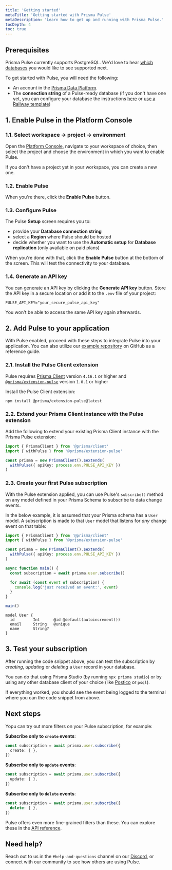 ```yaml
---
title: 'Getting started'
metaTitle: 'Getting started with Prisma Pulse'
metaDescription: 'Learn how to get up and running with Prisma Pulse.'
tocDepth: 4
toc: true
---
```


## Prerequisites

<Admonition type="info">

Prisma Pulse currently supports PostgreSQL. We'd love to hear [which databases](https://tally.so/r/wLbb8G) you would like to see supported next.

</Admonition>

To get started with Pulse, you will need the following:

- An account in the [Prisma Data Platform](https://console.prisma.io).
- The **connection string** of a Pulse-ready database (if you don't have one yet, you can configure your database the instructions [here](/pulse/database-setup) or [use a Railway template](https://railway.app/template/pulse-pg?referralCode=VQ09uv))

## 1. Enable Pulse in the Platform Console

### 1.1. Select workspace -> project -> environment

Open the [Platform Console](https://console.prisma.io), navigate to your workspace of choice, then select the project and choose the environment in which you want to enable Pulse.

If you don't have a project yet in your workspace, you can create a new one.

### 1.2. Enable Pulse

When you're there, click the **Enable Pulse** button.

### 1.3. Configure Pulse

The Pulse **Setup** screen requires you to:

- provide your **Database connection string**
- select a **Region** where Pulse should be hosted
- decide whether you want to use the **Automatic setup** for **Database replication** (only available on paid plans)

When you're done with that, click the **Enable Pulse** button at the bottom of the screen. This will test the connectivity to your database.


### 1.4. Generate an API key

You can generate an API key by clicking the **Generate API key** button. Store the API key in a secure location or add it to the `.env` file of your project:

```env file=.env
PULSE_API_KEY="your_secure_pulse_api_key"
```

You won't be able to access the same API key again afterwards.

## 2. Add Pulse to your application

With Pulse enabled, proceed with these steps to integrate Pulse into your application. You can also utilize our [example repository](https://github.com/prisma/pulse-starter) on GitHub as a reference guide.

### 2.1. Install the Pulse Client extension

<Admonition>

Pulse requires [Prisma Client](/orm/prisma-client) version `4.16.1` or higher and [`@prisma/extension-pulse`](https://www.npmjs.com/package/@prisma/extension-pulse) version `1.0.1` or higher

</Admonition>

Install the Pulse Client extension:

```terminal
npm install @prisma/extension-pulse@latest
```

### 2.2. Extend your Prisma Client instance with the Pulse extension

Add the following to extend your existing Prisma Client instance with the Prisma Pulse extension:

```ts
import { PrismaClient } from '@prisma/client'
import { withPulse } from '@prisma/extension-pulse'

const prisma = new PrismaClient().$extends(
  withPulse({ apiKey: process.env.PULSE_API_KEY })
)
```



### 2.3. Create your first Pulse subscription

With the Pulse extension applied, you can use Pulse's `subscribe()` method on any model defined in your Prisma Schema to subscribe to data change events.

In the below example, it is assumed that your Prisma schema has a `User` model. A subscription is made to that `User` model that listens for _any_ change event on that table:

<TabbedContent code>
<TabItem value="Subscription">

```ts highlight=9-13;add
import { PrismaClient } from '@prisma/client'
import { withPulse } from '@prisma/extension-pulse'

const prisma = new PrismaClient().$extends(
  withPulse({ apiKey: process.env.PULSE_API_KEY })
)

async function main() {
  const subscription = await prisma.user.subscribe()

  for await (const event of subscription) {
    console.log('just received an event:', event)
  }
}

main()
```

</TabItem>

<TabItem value="Prisma schema">

```prisma
model User {
  id        Int      @id @default(autoincrement())
  email     String   @unique
  name      String?
}
```

</TabItem>

</TabbedContent>

## 3. Test your subscription

After running the code snippet above, you can test the subscription by _creating_, _updating_ or _deleting_ a `User` record in your database. 

You can do that using Prisma Studio (by running `npx prisma studio`) or by using any other database client of your choice (like [Postico](https://eggerapps.at/postico2/) or `psql`).

If everything worked, you should see the event being logged to the terminal where you can the code snippet from above.

## Next steps

Yopu can try out more filters on your Pulse subscription, for example:

**Subscribe only to `create` events**:

```ts
const subscription = await prisma.user.subscribe({
  create: { },
})
```

**Subscribe only to `update` events**:

```ts
const subscription = await prisma.user.subscribe({
  update: { },
})
```


**Subscribe only to `delete` events**:

```ts
const subscription = await prisma.user.subscribe({
  delete: { },
})
```

Pulse offers even more fine-grained filters than these. You can explore these in the [API reference](/pulse/api-reference).

## Need help?

Reach out to us in the `#help-and-questions` channel on our [Discord](https://pris.ly/discord), or connect with our community to see how others are using Pulse.
